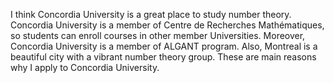 I think Concordia University is a great place to study number theory. Concordia University is a member of Centre de Recherches Mathématiques, so students can enroll courses in other member Universities. Moreover, Concordia University is a member of ALGANT program. Also, Montreal is a beautiful city with a vibrant number theory group. These are main reasons why I apply to Concordia University.
